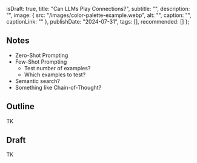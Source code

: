   isDraft: true,
  title: "Can LLMs Play Connections?",
  subtitle: "",
  description: "",
  image: {
    src: "/images/color-palette-example.webp",
    alt: "",
    caption: "",
    captionLink: ""
  },
  publishDate: "2024-07-31",
  tags: [],
  recommended: []
};

## Notes

- Zero-Shot Prompting
- Few-Shot Prompting
  - Test number of examples?
  - Which examples to test?
- Semantic search?
- Something like Chain-of-Thought?

## Outline

TK

## Draft

TK
